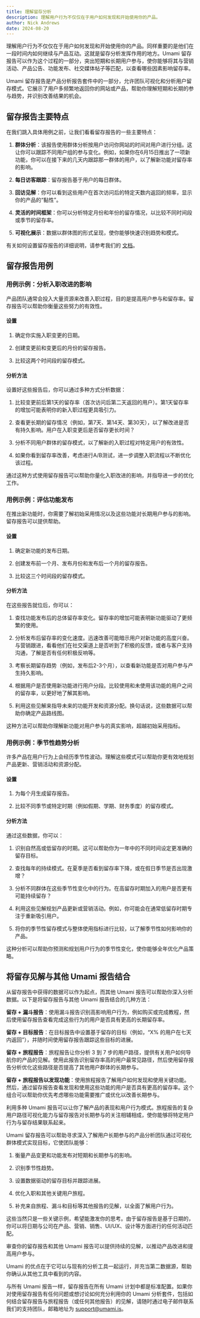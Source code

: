 ```yaml
---
title: 理解留存分析
description: 理解用户行为不仅仅在于用户如何发现和开始使用你的产品。
author: Nick Andrews
date: 2024-08-20
---
```


理解用户行为不仅仅在于用户如何发现和开始使用你的产品。同样重要的是他们在一段时间内如何继续与产品互动。这就是留存分析发挥作用的地方。Umami 留存报告可以作为这个过程的一部分，突出短期和长期用户参与，使你能够将其与营销活动、产品公告、功能发布、社交媒体帖子等匹配，以查看哪些因素影响留存率。

Umami 留存报告是产品分析报告套件中的一部分，允许团队可视化和分析用户留存模式。它展示了用户多频繁地返回你的网站或产品，帮助你理解短期和长期的参与趋势，并识别改善结果的机会。

## 留存报告主要特点

在我们跳入具体用例之前，让我们看看留存报告的一些主要特点：

1. **群体分析**：该报告使用群体分析按用户访问你网站的时间对用户进行分组。这让你可以跟踪不同用户组的参与变化。例如，如果你在6月15日推出了一项新功能，你可以在接下来的几天内跟踪那一群体的用户，以了解新功能对留存率的影响。

2. **每日访客跟踪**：留存报告基于用户的每日群体。

3. **回访见解**：你可以看到这些用户在首次访问后的特定天数内返回的频率，显示你的产品的“黏性”。

4. **灵活的时间框架**：你可以分析特定月份和年份的留存情况，以比较不同时间段或季节的留存率。

5. **可视化展示**：数据以群体图的形式呈现，使你能够快速识别趋势和模式。

有关如何设置留存报告的详细说明，请参考我们的 [文档](https://umami.is/docs/reports/report-retention)。

## 留存报告用例

### 用例示例：分析入职改进的影响

产品团队通常会投入大量资源来改善入职过程，目的是提高用户参与和留存率。留存报告可以帮助你衡量这些努力的有效性。

#### 设置

1. 确定你实施入职变更的日期。

2. 创建变更前和变更后的月份的留存报告。

3. 比较这两个时间段的留存模式。

#### 分析方法

设置好这些报告后，你可以通过多种方式分析数据：

1. 比较变更前后第1天的留存率（首次访问后第二天返回的用户）。第1天留存率的增加可能表明你的新入职过程更具吸引力。

2. 查看更长期的留存情况（例如，第7天、第14天、第30天），以了解改进是否有持久影响。用户在入职变更后是否留存更长时间？

3. 分析不同用户群体的留存模式，以了解新的入职过程对特定用户的有效性。

4. 如果你看到留存率改善，考虑进行A/B测试，进一步调整入职流程以不断优化该过程。

通过这种方式使用留存报告可以帮助你量化入职改进的影响，并指导进一步的优化工作。

### 用例示例：评估功能发布

在推出新功能时，你需要了解初始采用情况以及这些功能对长期用户参与的影响。留存报告可以提供帮助。

#### 设置

1. 确定新功能的发布日期。

2. 创建发布前一个月、发布月份和发布后一个月的留存报告。

3. 比较这三个时间段的留存模式。

#### 分析方法

在这些报告就位后，你可以：

1. 查找功能发布后的总体留存率变化。留存率的增加可能表明新功能驱动了更频繁的使用。

2. 分析发布后留存率的变化速度。迅速改善可能暗示用户对新功能的高度兴奋。与营销跟进，看看他们在社交渠道上是否听到了积极的反馈，或者与客户支持沟通，了解是否有任何积极反响等。

3. 考察长期留存趋势（例如，发布后2-3个月），以查看新功能是否对用户参与产生持久影响。

4. 根据用户是否使用新功能进行用户分段。比较使用和未使用该功能的用户之间的留存率，以更好地了解其影响。

5. 利用这些见解来指导未来的功能开发和资源分配。换句话说，这些数据可以帮助你确定产品路线图。

这种方法可以帮助你理解新功能对用户参与的真实影响，超越初始采用指标。

### 用例示例：季节性趋势分析

许多产品在用户行为上会经历季节性波动。理解这些模式可以帮助你更有效地规划产品更新、营销活动和资源分配。

#### 设置

1. 为每个月生成留存报告。

2. 比较不同季节或特定时期（例如假期、学期、财务季度）的留存模式。

#### 分析方法

通过这些数据，你可以：

1. 识别自然高或低留存的时期。这可以帮助你为一年中的不同时间设定更准确的留存目标。

2. 查找每年的持续模式。在夏季是否看到留存率下降，或在假日季节是否出现激增？

3. 分析不同群体在这些季节性变化中的行为。在高留存时期加入的用户是否更有可能持续留存？

4. 利用这些见解规划产品更新或营销活动。例如，你可能会在通常低留存时期专注于重新吸引用户。

5. 将你的季节性留存模式与整体使用指标进行比较，以了解季节性如何影响你的产品。

这种分析可以帮助你预测和规划用户行为的季节性变化，使你能够全年优化产品策略。

## 将留存见解与其他 Umami 报告结合

从留存报告中获得的数据可以作为起点，而其他 Umami 报告可以帮助你深入分析数据。以下是将留存报告与其他 Umami 报告结合的几种方法：

**留存 + 漏斗报告**：使用漏斗报告识别高影响用户行为，例如购买或完成教程，然后使用留存报告查看完成这些行为的用户是否具有更高的长期留存率。

**留存 + 目标报告**：在目标报告中设置基于留存的目标（例如，“X% 的用户在七天内返回”），并随时间使用留存报告跟踪这些目标的进展。

**留存 + 旅程报告**：旅程报告让你分析 3 到 7 步的用户路径，提供有关用户如何导航你的产品的见解。使用此报告识别留存率高的用户最常见路径，然后使用留存报告分析优化这些路径是否提高了其他用户群体的长期参与。

**留存 + 旅程报告以发现功能**：使用旅程报告了解用户如何发现和使用关键功能。然后，通过留存报告查看发现和使用这些功能的用户是否具有更高的留存率。这个组合可以帮助你优先考虑哪些功能需要推广或优化以改善长期参与。

利用多种 Umami 报告可以让你了解产品的表现和用户行为模式。旅程报告的复杂用户路径可视化能力与留存报告对长期参与的关注相辅相成，使你能够将特定用户行为与留存结果联系起来。

Umami 留存报告可以帮助寻求深入了解用户长期参与的产品分析团队通过可视化群体模式实现目标，它使团队能够：

1. 衡量产品变更和功能发布对短期和长期参与的影响。

2. 识别季节性趋势。

3. 设置数据驱动的留存目标并跟踪进展。

4. 优化入职和其他关键用户旅程。

5. 补充来自旅程、漏斗和目标等其他报告的见解，以全面了解用户行为。

这些当然只是一些关键示例，希望能激发你的思考。由于留存报告是基于日期的，你可以将日期与公司在产品、营销、销售、UI/UX、设计等方面进行的任何活动匹配。

审查你的留存报告和其他 Umami 报告可以提供持续的见解，以推动产品改进和提高用户参与。

Umami 的优点在于它可以与现有的分析工具一起运行，并充当第二数据源，帮助你确认从其他工具中看到的内容。

与所有 Umami 报告一样，留存报告在所有 Umami 计划中都是标准配置。如果你对使用留存报告有任何问题或想讨论如何充分利用你的 Umami 分析套件，包括如何结合留存报告与旅程报告（或任何其他报告）的见解，请随时通过电子邮件联系我们的支持团队，邮箱地址为 <a href="mailto:support@umami.is">support@umami.is</a>。